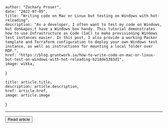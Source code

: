
    author: "Zachary Proser", 
    date: "2022-07-05",
    title: "Writing code on Mac or Linux but testing on Windows with hot-reloading", 
    description: "As a developer, I often want to test my code on Windows, but don&apos;t have a Windows box handy. This tutorial demonstrates how to use Infrastructure as Code (IaC) to make provisioning Windows test instances easier. In this post, I also provide a working Packer template and Terraform configuration to deploy your own Windows test instance, as well as instructions for mounting a local folder over RDP.",
    href: "https://blog.gruntwork.io/how-to-write-code-on-mac-or-linux-but-test-on-windows-with-hot-reloading-b218de5383d1",
    image: wikka,
}

    title: article.title,
    description: article.description,
    href: article.href,
    image: article.image
}


--- 
<Button href={meta.href}>Read article</Button>


